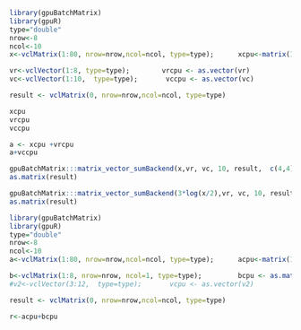 <!--
%\VignetteEngine{knitr::knitr}
%\VignetteIndexEntry{matrix_add_vector}
-->


```r
library(gpuBatchMatrix)
library(gpuR)
type="double"
nrow<-8
ncol<-10
x<-vclMatrix(1:80, nrow=nrow,ncol=ncol, type=type);      xcpu<-matrix(1:80, nrow=nrow,ncol=ncol)

vr<-vclVector(1:8, type=type);        vrcpu <- as.vector(vr)
vc<-vclVector(1:10,  type=type);       vccpu <- as.vector(vc)

result <- vclMatrix(0, nrow=nrow,ncol=ncol, type=type)

xcpu 
vrcpu
vccpu

a <- xcpu +vrcpu
a+vccpu

gpuBatchMatrix:::matrix_vector_sumBackend(x,vr, vc, 10, result,  c(4,4))
as.matrix(result)

gpuBatchMatrix:::matrix_vector_sumBackend(3*log(x/2),vr, vc, 10, result,  c(4,4))
as.matrix(result)


```





```r
library(gpuBatchMatrix)
library(gpuR)
type="double"
nrow<-8
ncol<-10
a<-vclMatrix(1:80, nrow=nrow,ncol=ncol, type=type);      acpu<-matrix(1:80, nrow=nrow,ncol=ncol)

b<-vclMatrix(1:8, nrow=nrow, ncol=1, type=type);         bcpu <- as.matrix(b)
#v2<-vclVector(3:12,  type=type);       vcpu <- as.vector(v2)

result <- vclMatrix(0, nrow=nrow,ncol=ncol, type=type)

r<-acpu+bcpu



```
